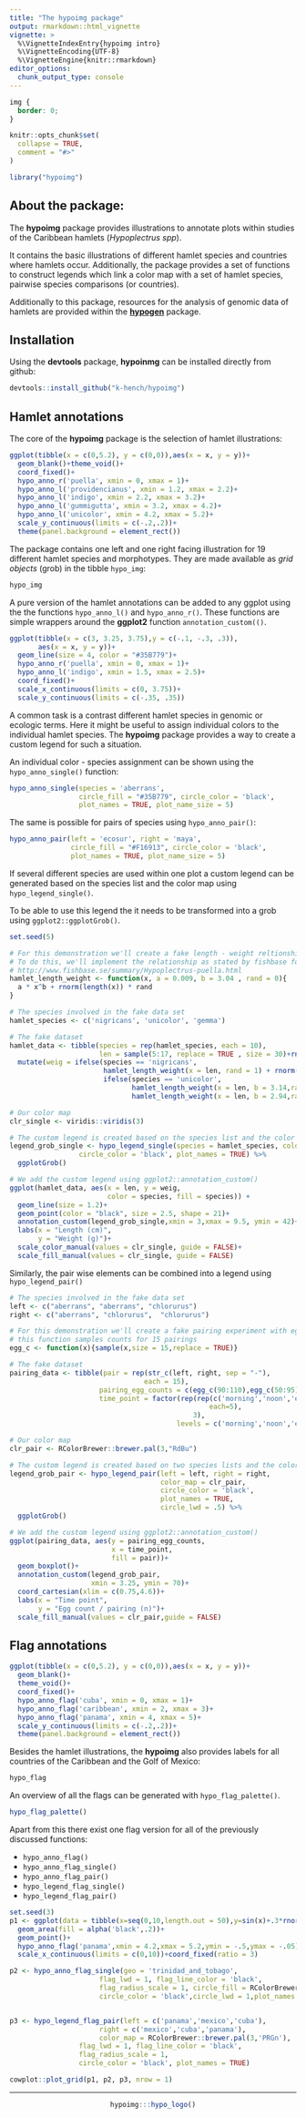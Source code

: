 ```yaml
---
title: "The hypoimg package"
output: rmarkdown::html_vignette
vignette: >
  %\VignetteIndexEntry{hypoimg intro}
  %\VignetteEncoding{UTF-8}
  %\VignetteEngine{knitr::rmarkdown}
editor_options:
  chunk_output_type: console
---
```


```css
img {
  border: 0;
}
```

```r
knitr::opts_chunk$set(
  collapse = TRUE,
  comment = "#>"
)

library("hypoimg")
```

## About the package:

The **hypoimg** package provides illustrations to annotate plots within studies of the Caribbean hamlets (*Hypoplectrus spp*).

It contains the basic illustrations of different hamlet species and countries where hamlets occur. Additionally, the package provides a set of functions to construct legends which link a color map with a set of hamlet species, pairwise species comparisons (or countries).

Additionally to this package, resources for the analysis of genomic data of hamlets are provided within the [**hypogen**](www.github.com/k-hench/hypogen) package.

## Installation

Using the **devtools** package, **hypoinmg** can be installed directly from github:

```r
devtools::install_github("k-hench/hypoimg")
```

## Hamlet annotations

The core of the **hypoimg** package is the selection of hamlet illustrations:

```r
ggplot(tibble(x = c(0,5.2), y = c(0,0)),aes(x = x, y = y))+
  geom_blank()+theme_void()+
  coord_fixed()+
  hypo_anno_r('puella', xmin = 0, xmax = 1)+
  hypo_anno_l('providencianus', xmin = 1.2, xmax = 2.2)+
  hypo_anno_l('indigo', xmin = 2.2, xmax = 3.2)+
  hypo_anno_l('gummigutta', xmin = 3.2, xmax = 4.2)+
  hypo_anno_l('unicolor', xmin = 4.2, xmax = 5.2)+
  scale_y_continuous(limits = c(-.2,.2))+
  theme(panel.background = element_rect())
```

The package contains one left and one right facing illustration for 19 different hamlet species and morphotypes. They are made available as *grid objects* (grob) in the tibble `hypo_img`:

```r
hypo_img

```

A pure version of the hamlet annotations can be added to any ggplot using the the functions `hypo_anno_l()` and `hypo_anno_r()`. These functions are simple wrappers around the **ggplot2** function `annotation_custom(()`.

```r
ggplot(tibble(x = c(3, 3.25, 3.75),y = c(-.1, -.3, .3)),
       aes(x = x, y = y))+
  geom_line(size = 4, color = "#35B779")+
  hypo_anno_r('puella', xmin = 0, xmax = 1)+
  hypo_anno_l('indigo', xmin = 1.5, xmax = 2.5)+
  coord_fixed()+
  scale_x_continuous(limits = c(0, 3.75))+
  scale_y_continuous(limits = c(-.35, .35))
```

A common task is a contrast different hamlet species in genomic or ecologic terms.
Here it might be useful to assign individual colors to the individual hamlet species.
The **hypoimg** package provides a way to create a custom legend for such a situation.

An individual color - species assignment can be shown using the `hypo_anno_single()` function:

```r
hypo_anno_single(species = 'aberrans',
                 circle_fill = "#35B779", circle_color = 'black',
                 plot_names = TRUE, plot_name_size = 5)
```

The same is possible for pairs of species using `hypo_anno_pair()`:

```r
hypo_anno_pair(left = 'ecosur', right = 'maya',
               circle_fill = "#F16913", circle_color = 'black',
               plot_names = TRUE, plot_name_size = 5)
```

If several different species are used within one plot a custom legend can be generated based on the species list and the color map using `hypo_legend_single()`.

To be able to use this legend the it needs to be transformed into a grob using `ggplot2::ggplotGrob()`.

```r
set.seed(5)

# For this demonstration we'll create a fake length - weight reltionship data table.
# To do this, we'll implement the relationship as stated by fishbase for H. puella:
# http://www.fishbase.se/summary/Hypoplectrus-puella.html
hamlet_length_weight <- function(x, a = 0.009, b = 3.04 , rand = 0){
  a * x^b + rnorm(length(x)) * rand
}

# The species involved in the fake data set
hamlet_species <- c('nigricans', 'unicolor', 'gemma')

# The fake dataset
hamlet_data <- tibble(species = rep(hamlet_species, each = 10),
                      len = sample(5:17, replace = TRUE , size = 30)+rnorm(30)) %>%
  mutate(weig = ifelse(species == 'nigricans',
                       hamlet_length_weight(x = len, rand = 1) + rnorm(10),
                       ifelse(species == 'unicolor',
                              hamlet_length_weight(x = len, b = 3.14,rand = 1.5),
                              hamlet_length_weight(x = len, b = 2.94,rand = 1.5))))

# Our color map
clr_single <- viridis::viridis(3)

# The custom legend is created based on the species list and the color map
legend_grob_single <- hypo_legend_single(species = hamlet_species, color_map = clr_single,
                 circle_color = 'black', plot_names = TRUE) %>%
  ggplotGrob()

# We add the custom legend using ggplot2::annotation_custom()
ggplot(hamlet_data, aes(x = len, y = weig,
                        color = species, fill = species)) +
  geom_line(size = 1.2)+
  geom_point(color = "black", size = 2.5, shape = 21)+
  annotation_custom(legend_grob_single,xmin = 3,xmax = 9.5, ymin = 42)+
  labs(x = "Length (cm)",
       y = "Weight (g)")+
  scale_color_manual(values = clr_single, guide = FALSE)+
  scale_fill_manual(values = clr_single, guide = FALSE)
```

Similarly, the pair wise elements can be combined into a legend using `hypo_legend_pair()`

```r
# The species involved in the fake data set
left <- c("aberrans", "aberrans", "chlorurus")
right <- c("aberrans", "chlorurus",  "chlorurus")

# For this demonstration we'll create a fake pairing experiment with egg counts.
# this function samples counts for 15 pairings
egg_c <- function(x){sample(x,size = 15,replace = TRUE)}

# The fake dataset
pairing_data <- tibble(pair = rep(str_c(left, right, sep = "-"),
                                 each = 15),
                      pairing_egg_counts = c(egg_c(90:110),egg_c(50:95), egg_c(60:100)),
                      time_point = factor(rep(rep(c('morning','noon','evening'),
                                                 each=5),
                                             3),
                                         levels = c('morning','noon','evening')))

# Our color map
clr_pair <- RColorBrewer::brewer.pal(3,"RdBu")

# The custom legend is created based on two species lists and the color map
legend_grob_pair <- hypo_legend_pair(left = left, right = right,
                                     color_map = clr_pair,
                                     circle_color = 'black',
                                     plot_names = TRUE,
                                     circle_lwd = .5) %>%
  ggplotGrob()

# We add the custom legend using ggplot2::annotation_custom()
ggplot(pairing_data, aes(y = pairing_egg_counts,
                         x = time_point,
                         fill = pair))+
  geom_boxplot()+
  annotation_custom(legend_grob_pair,
                    xmin = 3.25, ymin = 70)+
  coord_cartesian(xlim = c(0.75,4.6))+
  labs(x = "Time point",
       y = "Egg count / pairing (n)")+
  scale_fill_manual(values = clr_pair,guide = FALSE)

```


## Flag annotations

```r
ggplot(tibble(x = c(0,5.2), y = c(0,0)),aes(x = x, y = y))+
  geom_blank()+
  theme_void()+
  coord_fixed()+
  hypo_anno_flag('cuba', xmin = 0, xmax = 1)+
  hypo_anno_flag('caribbean', xmin = 2, xmax = 3)+
  hypo_anno_flag('panama', xmin = 4, xmax = 5)+
  scale_y_continuous(limits = c(-.2,.2))+
  theme(panel.background = element_rect())
```

Besides the hamlet illustrations, the **hypoimg** also provides labels for all countries of the Caribbean and the Golf of Mexico:

```r
hypo_flag
```

An overview of all the flags can be generated with `hypo_flag_palette()`.
```r
hypo_flag_palette()
```

Apart from this there exist one flag version for all of the previously discussed functions:

- `hypo_anno_flag()`
- `hypo_anno_flag_single()`
- `hypo_anno_flag_pair()`
- `hypo_legend_flag_single()`
- `hypo_legend_flag_pair()`


```r
set.seed(3)
p1 <- ggplot(data = tibble(x=seq(0,10,length.out = 50),y=sin(x)+.3*rnorm(50)),aes(x=x,y=y))+
  geom_area(fill = alpha('black',.2))+
  geom_point()+
  hypo_anno_flag('panama',xmin = 4.2,xmax = 5.2,ymin = -.5,ymax = -.05)+
  scale_x_continuous(limits = c(0,10))+coord_fixed(ratio = 3)

p2 <- hypo_anno_flag_single(geo = 'trinidad_and_tobago',
                      flag_lwd = 1, flag_line_color = 'black',
                      flag_radius_scale = 1, circle_fill = RColorBrewer::brewer.pal(3,'Blues')[3],
                      circle_color = 'black',circle_lwd = 1,plot_names = TRUE)


p3 <- hypo_legend_flag_pair(left = c('panama','mexico','cuba'),
                      right = c('mexico','cuba','panama'),
                      color_map = RColorBrewer::brewer.pal(3,'PRGn'),
                 flag_lwd = 1, flag_line_color = 'black',
                 flag_radius_scale = 1,
                 circle_color = 'black', plot_names = TRUE)

cowplot::plot_grid(p1, p2, p3, nrow = 1)
```

---------------------------------

<center>
```r
hypoimg:::hypo_logo()
```
</center>
